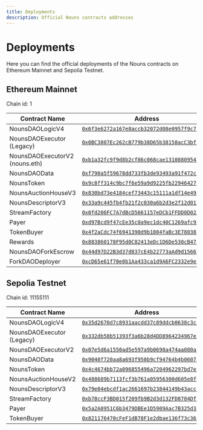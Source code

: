 ```yaml
---
title: Deployments
description: Official Nouns contracts addresses
---
```


# Deployments

Here you can find the official deployments of the Nouns contracts on Ethereum Mainnet and Sepolia Testnet.

## Ethereum Mainnet

Chain id: 1

| Contract Name                  | Address                                                                                                                 |
| ------------------------------ | ----------------------------------------------------------------------------------------------------------------------- |
| NounsDAOLogicV4                | [`0x6f3e6272a167e8accb32072d08e0957f9c79223d`](https://etherscan.io/address/0x6f3e6272a167e8accb32072d08e0957f9c79223d) |
| NounsDAOExecutor (Legacy)      | [`0x0BC3807Ec262cB779b38D65b38158acC3bfedE10`](https://etherscan.io/address/0x0BC3807Ec262cB779b38D65b38158acC3bfedE10) |
| NounsDAOExecutorV2 (nouns.eth) | [`0xb1a32fc9f9d8b2cf86c068cae13108809547ef71`](https://etherscan.io/address/0xb1a32fc9f9d8b2cf86c068cae13108809547ef71) |
| NounsDAOData                   | [`0xf790a5f59678dd733fb3de93493a91f472ca1365`](https://etherscan.io/address/0xf790a5f59678dd733fb3de93493a91f472ca1365) |
| NounsToken                     | [`0x9c8ff314c9bc7f6e59a9d9225fb22946427edc03`](https://etherscan.io/address/0x9c8ff314c9bc7f6e59a9d9225fb22946427edc03) |
| NounsAuctionHouseV3            | [`0x830bd73e4184cef73443c15111a1df14e495c706`](https://etherscan.io/address/0x830bd73e4184cef73443c15111a1df14e495c706) |
| NounsDescriptorV3              | [`0x33a9c445fb4fb21f2c030a6b2d3e2f12d017bfac`](https://etherscan.io/address/0x33a9c445fb4fb21f2c030a6b2d3e2f12d017bfac) |
| StreamFactory                  | [`0x0fd206FC7A7dBcD5661157eDCb1FFDD0D02A61ff`](https://etherscan.io/address/0x0fd206FC7A7dBcD5661157eDCb1FFDD0D02A61ff) |
| Payer                          | [`0xd97Bcd9f47cEe35c0a9ec1dc40C1269afc9E8E1D`](https://etherscan.io/address/0xd97Bcd9f47cEe35c0a9ec1dc40C1269afc9E8E1D) |
| TokenBuyer                     | [`0x4f2aCdc74f6941390d9b1804faBc3E780388cfe5`](https://etherscan.io/address/0x4f2aCdc74f6941390d9b1804faBc3E780388cfe5) |
| Rewards                        | [`0x883860178F95d0C82413eDc1D6De530cB4771d55`](https://etherscan.io/address/0x883860178F95d0C82413eDc1D6De530cB4771d55) |
| NounsDAOForkEscrow             | [`0x44d97D22B3d37d837cE4b22773aAd9d1566055D9`](https://etherscan.io/address/0x44d97D22B3d37d837cE4b22773aAd9d1566055D9) |
| ForkDAODeployer                | [`0xcD65e61f70e0b1Aa433ca1d9A6FC2332e9e73cE3`](https://etherscan.io/address/0xcD65e61f70e0b1Aa433ca1d9A6FC2332e9e73cE3) |

## Sepolia Testnet

Chain id: 11155111

| Contract Name             | Address                                                                                                                         |
| ------------------------- | ------------------------------------------------------------------------------------------------------------------------------- |
| NounsDAOLogicV4           | [`0x35d2670d7c8931aacdd37c89ddcb0638c3c44a57`](https://sepolia.etherscan.io/address/0x35d2670d7c8931aacdd37c89ddcb0638c3c44a57) |
| NounsDAOExecutor (Legacy) | [`0x332db58b51393f3a6b28d4DD8964234967e1aD33`](https://sepolia.etherscan.io/address/0x332db58b51393f3a6b28d4DD8964234967e1aD33) |
| NounsDAOExecutorV2        | [`0x07e5d6a1550ad5e597a9b0698a474aa080a2fb28`](https://sepolia.etherscan.io/address/0x07e5d6a1550ad5e597a9b0698a474aa080a2fb28) |
| NounsDAOData              | [`0x9040f720aa8a693f950b9cf94764b4b06079d002`](https://sepolia.etherscan.io/address/0x9040f720aa8a693f950b9cf94764b4b06079d002) |
| NounsToken                | [`0x4c4674bb72a096855496a7204962297bd7e12b85`](https://sepolia.etherscan.io/address/0x4c4674bb72a096855496a7204962297bd7e12b85) |
| NounsAuctionHouseV2       | [`0x488609b7113fcf3b761a05956300d605e8f6bcaf`](https://sepolia.etherscan.io/address/0x488609b7113fcf3b761a05956300d605e8f6bcaf) |
| NounsDescriptorV3         | [`0x79e04ebcdf1ac2661697b23844149b43acc002d5`](https://sepolia.etherscan.io/address/0x79e04ebcdf1ac2661697b23844149b43acc002d5) |
| StreamFactory             | [`0xb78ccF3BD015f209fb9B2d3d132FD8784Df78DF5`](https://sepolia.etherscan.io/address/0xb78ccF3BD015f209fb9B2d3d132FD8784Df78DF5) |
| Payer                     | [`0x5a2A0951C6b3479DBEe1D5909Aac7B325d300D94`](https://sepolia.etherscan.io/address/0x5a2A0951C6b3479DBEe1D5909Aac7B325d300D94) |
| TokenBuyer                | [`0x821176470cFeF1dB78F1e2dbae136f73c36ddd48`](https://sepolia.etherscan.io/address/0x821176470cFeF1dB78F1e2dbae136f73c36ddd48) |
